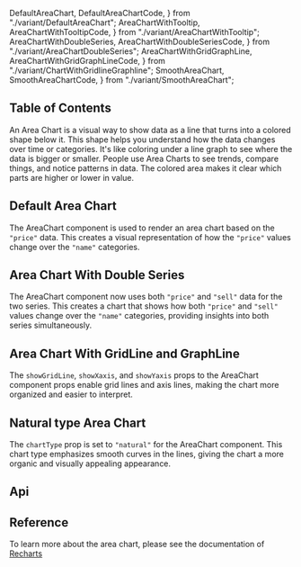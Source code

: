   DefaultAreaChart,
  DefaultAreaChartCode,
} from "./variant/DefaultAreaChart";
  AreaChartWithTooltip,
  AreaChartWithTooltipCode,
} from "./variant/AreaChartWithTooltip";
  AreaChartWithDoubleSeries,
  AreaChartWithDoubleSeriesCode,
} from "./variant/AreaChartDoubleSeries";
  AreaChartWithGridGraphLine,
  AreaChartWithGridGraphLineCode,
} from "./variant/ChartWithGridlineGraphline";
  SmoothAreaChart,
  SmoothAreaChartCode,
} from "./variant/SmoothAreaChart";


## Table of Contents

An Area Chart is a visual way to show data as a line that turns into a colored shape below it. This shape helps you understand how the data changes over time or categories. It's like coloring under a line graph to see where the data is bigger or smaller. People use Area Charts to see trends, compare things, and notice patterns in data. The colored area makes it clear which parts are higher or lower in value.

## Default Area Chart

The AreaChart component is used to render an area chart based on the `"price"` data. This creates a visual representation of how the `"price"` values change over the `"name"` categories.

<CodePreview github="Chart/AreaChart.tsx" code={DefaultAreaChartCode}>
  <DefaultAreaChart />
</CodePreview>

## Area Chart With Double Series

The AreaChart component now uses both `"price"` and `"sell"` data for the two series. This creates a chart that shows how both `"price"` and `"sell"` values change over the `"name"` categories, providing insights into both series simultaneously.

<CodePreview github="Chart/AreaChart.tsx" code={AreaChartWithDoubleSeriesCode}>
  <AreaChartWithDoubleSeries />
</CodePreview>

## Area Chart With GridLine and GraphLine

The `showGridLine`, `showXaxis`, and `showYaxis` props to the AreaChart component props enable grid lines and axis lines, making the chart more organized and easier to interpret.

<CodePreview github="Chart/AreaChart.tsx" code={AreaChartWithGridGraphLineCode}>
  <AreaChartWithGridGraphLine />
</CodePreview>

## Natural type Area Chart

The `chartType` prop is set to `"natural"` for the AreaChart component. This chart type emphasizes smooth curves in the lines, giving the chart a more organic and visually appealing appearance.

<CodePreview github="Chart/AreaChart.tsx" code={SmoothAreaChartCode}>
  <SmoothAreaChart />
</CodePreview>

## Api

<ComponentApi data={areaChartAPIData} />

## Reference

To learn more about the area chart, please see the documentation of [Recharts](https://recharts.org/en-US)
